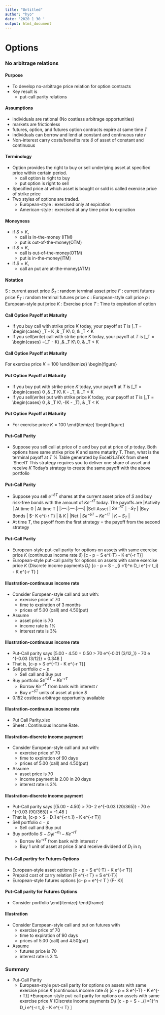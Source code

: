 ---
title: "Untitled"
author: "hyo"
date: '2020 1 30 '
output: html_document
---

# Options

### No arbitrage relations

#### Purpose
* To develop no-arbitrage price relation for option contracts
* Key result is
  + put-call parity relations


#### Assumptions
* individuals are rational (No costless arbitrage opportunities)
* markets are frictionless
* futures, option, and futures option contracts expire at same time $T$
* individuals can borrow and lend at constant and continuous rate $r$
* Non-interest carry costs/benefits rate $\delta$ of asset of constant and continuous



#### Terminology
* Option provides the right to buy or sell underlying asset at specified price within certain period.
  + call option is right to buy
  + put option is right to sell
* Specified price at which asset is bought or sold is called exercise price of strike price
* Two styles of options are traded.
  + European-style : exercised only at expiration
  + American-style : exercised at any time prior to expiration



#### Moneyness
* if $S > K$,
  + call is in-the-money (ITM)
  + put is out-of-the-money(OTM)
* if $S < K$,
  + call is out-of-the-money(OTM)
  + put is in-the-money(ITM)
* if $S= K$,
  + call an put are at-the-money(ATM)


#### Notation
S : current asset price
$\tilde{S}_T$ : random terminal asset price
$F$ : current futures price
$\tilde{F}_T$ : random terminal futures price
$c$ : European-style call price
$p$ : European-style put price
$K$ : Exercise price
$T$ : Time to expiration of option 


#### Call Option Payoff at Maturity
* If you buy call with strike price $K$ today, your payoff at $T$ is
\[\tilde{c}_T = 
\begin{cases}
    \tilde{S}_T - K ,& \text{if } \tilde{S}_T \geq K\\
    0,              & \text{if } \tilde{S}_T < K
* If you sell(write) call with strike price $K$ today, your payoff at $T$ is
\[\tilde{c}_T = 
\begin{cases}
    -(\tilde{S}_T - K) ,& \text{if } \tilde{S}_T \geq K\\
    0,              & \text{if } \tilde{S}_T < K


#### Call Option Payoff at Maturity
\item For exercise price $K = 100$
\end{itemize}
\begin{figure}
\includegraphics[width =  0.8\textwidth]{payoff_call}



#### Put Option Payoff at Maturity
* If you buy put with strike price $K$ today, your payoff at $T$ is
\[\tilde{p}_T = 
\begin{cases}
    0 ,& \text{if } \tilde{S}_T \geq K\\
    K - \tilde{S}_T,              & \text{if } \tilde{S}_T < K
* If you sell(write) put with strike price $K$ today, your payoff at $T$ is
\[\tilde{p}_T = 
\begin{cases}
    0 ,& \text{if } \tilde{S}_T \geq K\\
    -(K - \tilde{S}_T),              & \text{if } \tilde{S}_T < K


#### Put Option Payoff at Maturity
* For exercise price $K = 100$
\end{itemize}
\begin{figure}
\includegraphics[width =  0.8\textwidth]{payoff_put}


#### Put-Call Parity
* Suppose you sell call at price of $c$ and buy put at price of $p$ today. Both options have same strike price $K$ and same maturity $T$. Then, what is the terminal payoff at $T$
% Table generated by Excel2LaTeX from sheet 'Sheet1'
\begin{tabular*}{0.93\textwidth}{c@{\extracolsep{\fill}}ccc}
\hline
\multicolumn{1}{c}{\multirow{2}[2]{*}{Activity}} & \multirow{2}[2]{*}{At time 0} & \multicolumn{2}{c}{At time T}  \\
\cline{3-4}
\multicolumn{1}{c}{} &       & $S_T > K$ & $S_T \leq K$  \\
\hline
Sell Call & $c$     & $-S_T + K$ & $0$  \\
Buy Put & $-p$    & $0$     & $-S_T + K$ \\
\hline
Net   & $c -p$  & $-S_T + K$ & $-S_T + K$ \\
\hline
\end{tabular*}
\item This strategy requires you to deliver one share of asset and receive $K$
\item Today's strategy to create the same payoff with the above portfolio


#### Put-Call Parity
* Suppose you sell $e^{-\delta T}$ shares at the current asset price of $S$ and buy risk-free bonds with the amount of $Ke^{-r T}$ today. The payoffs are
|Activity | At time 0 | At time T |
|:---:|:---:|:---:|
|Sell Asset | $S e^{-\delta T}$ | $-S_T$ |
|Buy Bonds | $- K e^{-r T} | & $K$ |
|Net   | $S e^{-\delta T}-K e^{-r T}$ | $K-S_T$ |
* At time $T$, the payoff from the first strategy = the payoff from the second strategy


#### Put-Call Parity
* European-style put-call parity for options on assets with same exercise price $K$ (continuous income rate $\delta$)
\[c - p  = S e^{-\delta T} - K e^{-r T}\]
* European-style put-call parity for options on assets with same exercise price $K$ (Discrete income payments $D_i$)
\[c - p = S - \sum_{i =1}^n  D_i e^{-r t_i} - K e^{-r T} \]

#### Illustration-continuous income rate
* Consider European-style call and put with:
  + exercise price of 70
  + time to expiration of 3 months
  + prices of 5.00 (call) and 4.50(put)
* Assume
  + asset price is 70
  + income rate is 1\%
  + interest rate is 3\%


#### Illustration-continuous income rate
* Put-Call parity says
\[5.00 - 4.50 = 0.50 > 70 e^{-0.01 (3/12_)} - 70 e ^{-0.03 (3/12)} = 0.348 \]
* That is,
\[c-p > S e^{-\delta T} - K e^{-r T}\]
* Sell portfolio $c-p$
  + Sell call and Buy put
* Buy portfolio  $S e^{-\delta T} - K e^{-r T}$
  + Borrow $K e^{-r T}$ from bank with interest $r$
  + Buy $e^{-\delta T}$ units of asset at price $S$
* 0.152 costless arbitrage opportunity available

  
#### Illustration-continuous income rate
* Put Call Parity.xlsx
* Sheet : Continuous Income Rate.



#### Illustration-discrete income payment
* Consider European-style call and put with:
  + exercise price of 70
  + time to expiration of 90 days
  + prices of 5.00 (call) and 4.50(put)
* Assume
  + asset price is 70
  + income payment is 2.00 in 20 days
  + interest rate is 3\%



#### Illustration-discrete income payment
* Put-Call parity says
\[(5.00 - 4.50) > 70- 2 e^{-0.03 (20/365)}  - 70 e ^{-0.03 (90/365)} = -1.48 \]
* That is,
\[c-p > S - D_1  e^{-r t_1} - K e^{-r T}\]
* Sell portfolio $c-p$
  + Sell call and Buy put
* Buy portfolio  $S -D_1 e^{-r t_1} - K e^{-r T}$
  + Borrow $K e^{-r T}$ from bank with interest $r$
  + Buy $1$ unit of asset at price $S$ and receive dividend of $D_1$ in $t_1$



#### Put-Call partiry for Futures Options
* European-style asset options
\[c - p  = S e^{-\delta T} - K e^{-r T}\]
* Prepaid cost of carry relation
\[F e^{-r T} = S e^{-\delta T}\]
* European-style futures options
\[c- p = e^{-r T } (F- K)\]



#### Put-Call parity for Futures Options
* Consider portfolio
\begin{scriptsize}
\begin{tabular*}{0.95\textwidth}{c@{\extracolsep{\fill}}ccc}
\hline
\multicolumn{1}{c}{\multirow{2}[4]{*}{Activity}} & \multirow{2}[4]{*}{Payoff
at time 0} & \multicolumn{2}{c}{Payoff at time T} \\
\cline{3-4}\multicolumn{1}{c}{} &       & $\tilde{F}_T > K$ & $\tilde{F}_T \leq K$ \\
\hline
Buy Futures & $0$     & $\tilde{F}_T - F$ & $\tilde{F}_T - F$ \\
Buy Put & $-p$    & $0$     & $K-\tilde{F}_T$ \\
Sell Call & $c$     & $-(\tilde{F}_T-K)$ & $0$ \\
Sell Bonds & $-(F-K)e^{-r T}$ & $F-K$   & $F-K$ \\
\hline
Net   & $-(F-K)e^{-r T}-p+c$ & $0$     & $0$ \\
\hline
\end{tabular*}%
\end{scriptsize}
\end{itemize}
\end{frame}


#### Illustration
* Consider European-style call and put on futures with 
  + exercise price of 70
  + time to expiration of 90 days
  + prices of 5.00 (call) and 4.50(put)
* Assume
  + futures price is 70
  + interest rate is 3 \%


### Summary

* Put-Call Parity
  + European-style put-call parity for options on assets with same exercise price $K$ (continuous income rate $\delta$)
\[c - p  = S e^{-\delta T} - K e^{-r T}\]
*European-style put-call parity for options on assets with same exercise price $K$ (Discrete income payments $D_i$)
\[c - p = S - \sum_{i =1}^n  D_i e^{-r t_i} - K e^{-r T} \]
